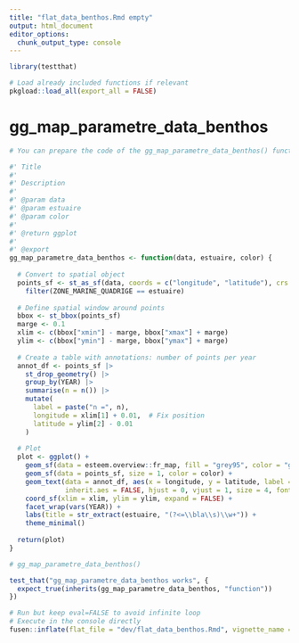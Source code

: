 ```yaml
---
title: "flat_data_benthos.Rmd empty"
output: html_document
editor_options: 
  chunk_output_type: console
---
```


```r
library(testthat)
```

```r
# Load already included functions if relevant
pkgload::load_all(export_all = FALSE)
```

# gg_map_parametre_data_benthos
    
```r
# You can prepare the code of the gg_map_parametre_data_benthos() function here
```
  
```r
#' Title
#' 
#' Description
#' 
#' @param data 
#' @param estuaire 
#' @param color 
#'
#' @return ggplot
#' 
#' @export
gg_map_parametre_data_benthos <- function(data, estuaire, color) {
  
  # Convert to spatial object
  points_sf <- st_as_sf(data, coords = c("longitude", "latitude"), crs = 4326) |>
    filter(ZONE_MARINE_QUADRIGE == estuaire)
  
  # Define spatial window around points
  bbox <- st_bbox(points_sf)
  marge <- 0.1
  xlim <- c(bbox["xmin"] - marge, bbox["xmax"] + marge)
  ylim <- c(bbox["ymin"] - marge, bbox["ymax"] + marge)
  
  # Create a table with annotations: number of points per year
  annot_df <- points_sf |>
    st_drop_geometry() |>
    group_by(YEAR) |>
    summarise(n = n()) |>
    mutate(
      label = paste("n =", n),
      longitude = xlim[1] + 0.01,  # Fix position
      latitude = ylim[2] - 0.01
    )
  
  # Plot
  plot <- ggplot() +
    geom_sf(data = esteem.overview::fr_map, fill = "grey95", color = "grey50") +
    geom_sf(data = points_sf, size = 1, color = color) +
    geom_text(data = annot_df, aes(x = longitude, y = latitude, label = label), 
              inherit.aes = FALSE, hjust = 0, vjust = 1, size = 4, fontface = "bold") +
    coord_sf(xlim = xlim, ylim = ylim, expand = FALSE) +
    facet_wrap(vars(YEAR)) +
    labs(title = str_extract(estuaire, "(?<=\\bla\\s)\\w+")) +
    theme_minimal()
  
  return(plot)
}
```
  
```r
# gg_map_parametre_data_benthos()
```
  
```r
test_that("gg_map_parametre_data_benthos works", {
  expect_true(inherits(gg_map_parametre_data_benthos, "function")) 
})
```
  


```r
# Run but keep eval=FALSE to avoid infinite loop
# Execute in the console directly
fusen::inflate(flat_file = "dev/flat_data_benthos.Rmd", vignette_name = NULL, check = FALSE)
```
